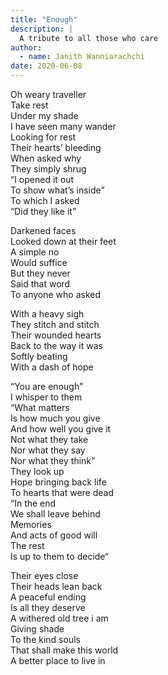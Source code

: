 ```yaml
---
title: "Enough"
description: |
  A tribute to all those who care
author:
  - name: Janith Wanniarachchi
date: 2020-06-08
---
```


Oh weary traveller  
Take rest  
Under my shade  
I have seen many wander  
Looking for rest  
Their hearts’ bleeding  
When asked why  
They simply shrug  
“I opened it out   
To show what’s inside”  
To which I asked  
“Did they like it”   

Darkened faces   
Looked down at their feet  
A simple no   
Would suffice  
But they never  
Said that word  
To anyone who asked  

With a heavy sigh  
They stitch and stitch  
Their wounded hearts  
Back to the way it was  
Softly beating  
With a dash of hope  

“You are enough”  
I whisper to them  
“What matters  
Is how much you give  
And how well you give it  
Not what they take  
Nor what they say  
Nor what they think”  
They look up  
Hope bringing back life  
To hearts that were dead  
“In the end  
We shall leave behind  
Memories  
And acts of good will  
The rest   
Is up to them to decide“

Their eyes close   
Their heads lean back  
A peaceful ending  
Is all they deserve  
A withered old tree i am  
Giving shade  
To the kind souls  
That shall make this world  
A better place to live in